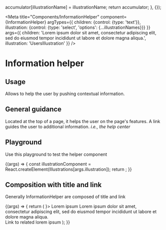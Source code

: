 
  accumulator[illustrationName] = illustrationName;
  return accumulator;
}, {});

<Meta
  title="Components/InformationHelper"
  component={InformationHelper}
  argTypes={{
    children: {control: {type: 'text'}},
    illustration: {control: {type: 'select', 'options': {...illustrationNames}}}
  }}
  args={{
    children: 'Lorem ipsum dolor sit amet, consectetur adipiscing elit, sed do eiusmod tempor incididunt ut labore et dolore magna aliqua.',
    illustration: 'UsersIllustration'
  }}
/>

# Information helper

## Usage

Allows to help the user by pushing contextual information.

## General guidance

Located at the top of a page, it helps the user on the page's features. A link guides the user to additional information. *i.e., the help center*

## Playground

Use this playground to test the helper component

<Canvas>
  <Story name="Standard">
    {(args) => {
        const illustrationComponent = React.createElement(Illustrations[args.illustration]);
        return <InformationHelper {...args} illustration={illustrationComponent}/>;
    }}
  </Story>
</Canvas>

<ArgsTable story="Standard" />

## Composition with title and link
Generally InformationHelper are composed of title and link

<Canvas>
  <Story name="level">
      {(args) => {
        return (
          <InformationHelper illustration={<UsersIllustration/>}>
            <HelperTitle>Lorem ipsum</HelperTitle>
            Lorem ipsum dolor sit amet, consectetur adipiscing elit, sed do eiusmod tempor incididunt ut labore et dolore magna aliqua.
            <br/>
            <Link href="https://www.akeneo.com/">Link to related lorem ipsum</Link>
          </InformationHelper>
        );
      }}
  </Story>
</Canvas>
